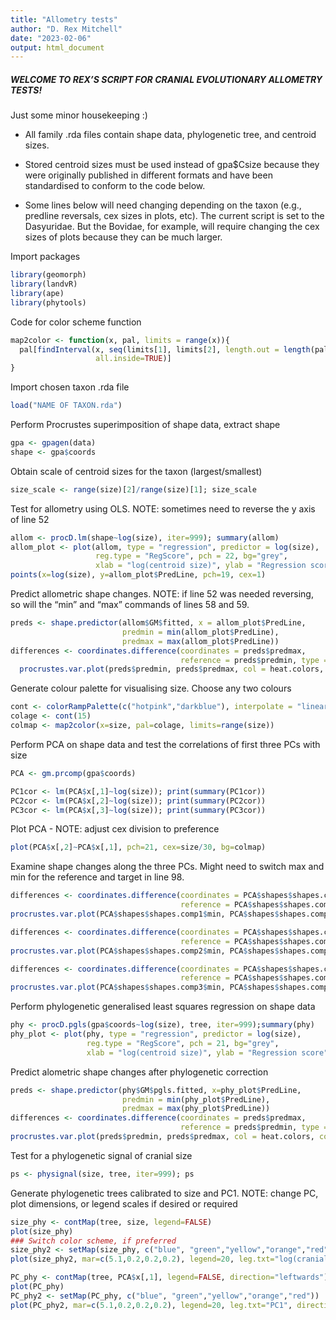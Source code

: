 ---
title: "Allometry tests"
author: "D. Rex Mitchell"
date: "2023-02-06"
output: html_document
---

##### WELCOME TO REX'S SCRIPT FOR CRANIAL EVOLUTIONARY ALLOMETRY TESTS! ########

Just some minor housekeeping :)

- All family .rda files contain shape data, phylogenetic tree, and centroid sizes.

- Stored centroid sizes must be used instead of gpa$Csize because they were originally published in different formats and have been standardised to conform to the code below.

- Some lines below will need changing depending on the taxon (e.g., predline reversals, cex sizes in plots, etc). The current script is set to the Dasyuridae. But the Bovidae, for example, will require changing the cex sizes of plots because they can be much larger.



################################################################################
Import packages
```{r}
library(geomorph)
library(landvR)
library(ape)
library(phytools)
```

Code for color scheme function
```{r}
map2color <- function(x, pal, limits = range(x)){
  pal[findInterval(x, seq(limits[1], limits[2], length.out = length(pal) + 1), 
                   all.inside=TRUE)]
}
```

Import chosen taxon .rda file
```{r}
load("NAME OF TAXON.rda")
```

Perform Procrustes superimposition of shape data, extract shape
```{r}
gpa <- gpagen(data)
shape <- gpa$coords
```

Obtain scale of centroid sizes for the taxon (largest/smallest)
```{r}
size_scale <- range(size)[2]/range(size)[1]; size_scale
```

Test for allometry using OLS. NOTE: sometimes need to reverse the y axis of line 52
```{r}
allom <- procD.lm(shape~log(size), iter=999); summary(allom)
allom_plot <- plot(allom, type = "regression", predictor = log(size), 
                   reg.type = "RegScore", pch = 22, bg="grey", 
                   xlab = "log(centroid size)", ylab = "Regression score", cex=2)
points(x=log(size), y=allom_plot$PredLine, pch=19, cex=1)
```

Predict allometric shape changes. NOTE: if line 52 was needed reversing, so will the "min" and "max" commands of lines 58 and 59.
```{r}
preds <- shape.predictor(allom$GM$fitted, x = allom_plot$PredLine, 
                         predmin = min(allom_plot$PredLine), 
                         predmax = max(allom_plot$PredLine))
differences <- coordinates.difference(coordinates = preds$predmax,
                                      reference = preds$predmin, type = "spherical")
  procrustes.var.plot(preds$predmin, preds$predmax, col = heat.colors, col.val = differences[[1]][1:dim(gpa$coords)[1]], magnitude = 1, pt.size = 1)
```

Generate colour palette for visualising size. Choose any two colours
```{r}
cont <- colorRampPalette(c("hotpink","darkblue"), interpolate = "linear")
colage <- cont(15)
colmap <- map2color(x=size, pal=colage, limits=range(size))
```

Perform PCA on shape data and test the correlations of first three PCs with size
```{r}
PCA <- gm.prcomp(gpa$coords)

PC1cor <- lm(PCA$x[,1]~log(size)); print(summary(PC1cor))
PC2cor <- lm(PCA$x[,2]~log(size)); print(summary(PC2cor))
PC3cor <- lm(PCA$x[,3]~log(size)); print(summary(PC3cor))
```

Plot PCA - NOTE: adjust cex division to preference
```{r}
plot(PCA$x[,2]~PCA$x[,1], pch=21, cex=size/30, bg=colmap)
```

Examine shape changes along the three PCs. Might need to switch max and min for the reference and target in line 98.
```{r}
differences <- coordinates.difference(coordinates = PCA$shapes$shapes.comp1$max,
                                      reference = PCA$shapes$shapes.comp1$min, type = "spherical")
procrustes.var.plot(PCA$shapes$shapes.comp1$min, PCA$shapes$shapes.comp1$max, col = heat.colors, col.val = differences[[1]][1:dim(gpa$coords)[1]], magnitude = 1, pt.size = 1)
```

```{r}
differences <- coordinates.difference(coordinates = PCA$shapes$shapes.comp2$max,
                                      reference = PCA$shapes$shapes.comp2$min, type = "spherical")
procrustes.var.plot(PCA$shapes$shapes.comp2$min, PCA$shapes$shapes.comp2$max, col = heat.colors, col.val = differences[[1]][1:dim(gpa$coords)[1]], magnitude = 1, pt.size = 1)
```

```{r}
differences <- coordinates.difference(coordinates = PCA$shapes$shapes.comp3$max,
                                      reference = PCA$shapes$shapes.comp3$min, type = "spherical")
procrustes.var.plot(PCA$shapes$shapes.comp3$min, PCA$shapes$shapes.comp3$max, col = heat.colors, col.val = differences[[1]][1:dim(gpa$coords)[1]], magnitude = 1, pt.size = 1)
```

Perform phylogenetic generalised least squares regression on shape data
```{r}
phy <- procD.pgls(gpa$coords~log(size), tree, iter=999);summary(phy)
phy_plot <- plot(phy, type = "regression", predictor = log(size), 
                 reg.type = "RegScore", pch = 21, bg="grey",
                 xlab = "log(centroid size)", ylab = "Regression score", cex=2)
```

Predict alometric shape changes after phylogenetic correction
```{r}
preds <- shape.predictor(phy$GM$pgls.fitted, x=phy_plot$PredLine,
                         predmin = min(phy_plot$PredLine), 
                         predmax = max(phy_plot$PredLine))
differences <- coordinates.difference(coordinates = preds$predmax,
                                      reference = preds$predmin, type = "spherical")
procrustes.var.plot(preds$predmin, preds$predmax, col = heat.colors, col.val = differences[[1]][1:dim(gpa$coords)[1]], magnitude = 1, pt.size = 1)
```

Test for a phylogenetic signal of cranial size
```{r}
ps <- physignal(size, tree, iter=999); ps
```

Generate phylogenetic trees calibrated to size and PC1. NOTE: change PC, plot dimensions, or legend scales if desired or required
```{r}
size_phy <- contMap(tree, size, legend=FALSE)
plot(size_phy)
### Switch color scheme, if preferred
size_phy2 <- setMap(size_phy, c("blue", "green","yellow","orange","red"))
plot(size_phy2, mar=c(5.1,0.2,0.2,0.2), legend=20, leg.txt="log(cranial centroid size)")
```

```{r}
PC_phy <- contMap(tree, PCA$x[,1], legend=FALSE, direction="leftwards")
plot(PC_phy)
PC_phy2 <- setMap(PC_phy, c("blue", "green","yellow","orange","red"))
plot(PC_phy2, mar=c(5.1,0.2,0.2,0.2), legend=20, leg.txt="PC1", direction="leftwards")
```